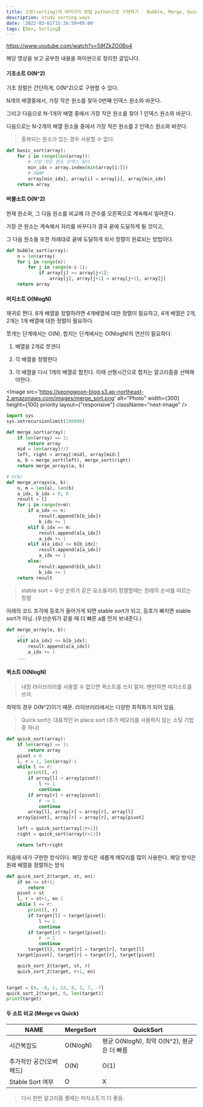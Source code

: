 ```yaml
---
title: 소팅(sorting)의 여러가지 방법 python으로 구현하기 - Bubble, Merge, Quick
description: study sorting ways
date: '2022-03-01T15:26:50+09:00'
tags: [Dev, Sorting]
---
```


https://www.youtube.com/watch?v=59fZkZO0Bo4

해당 영상을 보고 공부한 내용을 파이썬으로 정리한 글입니다.

#### 기초소트 O(N^2)

기초 정렬은 간단하게, O(N^2)으로 구현할 수 있다.

N개의 배열중에서, 가장 작은 원소를 찾아 0번째 인덱스 원소와 바꾼다.

그리고 다음으로 N-1개의 배열 중에서 가장 작은 원소를 찾아 1 인덱스 원소와 바꾼다.

다음으로는 N-2개의 배열 원소들 중에서 가장 작은 원소를 2 인덱스 원소와 바꾼다.

> 중복되는 원소가 있는 경우 사용할 수 없다.

```python
def basic_sort(array):
    for i in range(len(array)):
        # 가장 작은 원소 인덱스 찾기
        min_idx = array.index(min(array[i:]))
        # SWAP
        array[min_idx], array[i] = array[i], array[min_idx]
    return array
```

#### 버블소트 O(N^2)

현재 원소와, 그 다음 원소를 비교해 더 큰수를 오른쪽으로 계속해서 밀어준다.

가장 큰 원소는 계속해서 자리를 바꾸다가 결국 끝에 도달하게 될 것이고,

그 다음 원소들 또한 차례대로 끝에 도달하게 되서 정렬이 완료되는 방법이다.

```python
def bubble_sort(array):
    n = len(array)
    for i in range(n):
        for j in range(n-i-1):
            if array[j] >= array[j+1]:
                array[j], array[j+1] = array[j+1], array[j]
    return array
```

#### 머지소트 O(NlogN)

재귀로 짠다. 8개 배열을 정렬하려면 4개배열에 대한 정렬이 필요하고, 4개 배열은 2개, 2개는 1개 배열에 대한 정렬이 필요하다.

쪼개는 단계에서는 O(N), 합치는 단계에서는 O(NlogN)의 연산이 필요하다.

1. 배열을 2개로 쪼갠다

2. 각 배열을 정렬한다

3. 각 배열을 다시 1개의 배열로 합친다. 이때 선형시간으로 합치는 알고리즘을 선택해야한다.

<Image
    src='https://seongwoon-blog.s3.ap-northeast-2.amazonaws.com/images/merge_sort.png'
    alt="Photo"
    width={300}
    height={100}
    priority
    layout={"responsive"}
    className="next-image"
/>

```python
import sys
sys.setrecursionlimit(100000)

def merge_sort(array):
    if len(array) == 1:
        return array
    mid = len(array)//2
    left, right = array[:mid], array[mid:]
    a, b = merge_sort(left), merge_sort(right)
    return merge_arrays(a, b)

# O(N)
def merge_arrays(a, b):
    n, m = len(a), len(b)
    a_idx, b_idx = 0, 0
    result = []
    for i in range(n+m):
        if a_idx == n:
            result.append(b[b_idx])
            b_idx += 1
        elif b_idx == m:
            result.append(a[a_idx])
            a_idx += 1
        elif a[a_idx] <= b[b_idx]:
            result.append(a[a_idx])
            a_idx += 1
        else:
            result.append(b[b_idx])
            b_idx += 1
    return result
```

> stable sort = 우선 순위가 같은 요소들끼리 정렬할때는 원래의 순서를 따르는 정렬

아래의 코드 조각에 등호가 들어가게 되면 stable sort가 되고, 등호가 빠지면 stable sort가 아님.
(우선순위가 같을 때 더 빠른 a를 먼저 보내준다.)

```python
def merge_array(a, b):
    ...
    elif a[a_idx] <= b[b_idx]:
        result.append(a[a_idx])
        a_idx += 1
    ...
```

#### 퀵소트 O(NlogN)

> 내장 라이브러리를 사용할 수 없으면 퀵소트를 쓰지 말자. 왠만하면 머지소트를 쓰자.

최악의 경우 O(N^2)이기 때문. 라이브러리에서는 다양한 최적화가 되어 있음.

> Quick sort는 대표적인 In place sort (추가 메모리를 사용하지 않는 소팅 기법중 하나)


```python
def quick_sort(array):
    if len(array) == 1:
        return array
    pivot = 0
    l, r = 1, len(array)-1
    while l <= r:
        print(l, r)
        if array[l] < array[pivot]:
            l += 1
            continue
        if array[r] > array[pivot]:
            r -= 1
            continue
        array[l], array[r] = array[r], array[l]
    array[pivot], array[r] = array[r], array[pivot]

    left = quick_sort(array[:r+1])
    right = quick_sort(array[r+1:])

    return left+right
```

처음에 내가 구현한 방식이다. 해당 방식은 새롭게 메모리를 많이 사용한다. 해당 방식은 원래 배열을 정렬하는 방식

```python
def quick_sort_2(target, st, en):
    if en <= st+1:
        return
    pivot = st
    l, r = st+1, en-1
    while l <= r:
        print(l, r)
        if target[l] < target[pivot]:
            l += 1
            continue
        if target[r] > target[pivot]:
            r -= 1
            continue
        target[l], target[r] = target[r], target[l]
    target[pivot], target[r] = target[r], target[pivot]

    quick_sort_2(target, st, r)
    quick_sort_2(target, r+1, en)


target = [6, -8, 1, 12, 8, 3, 7, -7]
quick_sort_2(target, 0, len(target))
print(target)
```

#### 두 소트 비교 (Merge vs Quick)

| **NAME** | **MergeSort** | **QuickSort** |
| -------- | -------- | -------------|
| 시간복잡도 | O(NlogN) | 평균 O(NlogN), 최악 O(N^2), 평균은 더 빠름 |
| 추가적인 공간(오버헤드) | O(N) | O(1) |
| Stable Sort 여부 | O | X |

> 다시 한번 알고리즘 풀때는 머지소트가 더 좋음.